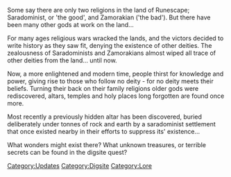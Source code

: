 {{Update|date=9 July 2003}}

Some say there are only two religions in the land of Runescape; Saradominist, or 'the good', and Zamorakian ('the bad').
But there have been many other gods at work on the land...

For many ages religious wars wracked the lands, and the victors decided to write history as they saw fit, denying the existence of other deities. The zealousness of Saradominists and Zamorakians almost wiped all trace of other deities from the land... until now.

Now, a more enlightened and modern time, people thirst for knowledge and power, giving rise to those who follow no deity - for no deity meets their beliefs. Turning their back on their family religions older gods were rediscovered, altars, temples and holy places long forgotten are found once more.

Most recently a previously hidden altar has been discovered, buried deliberately under tonnes of rock and earth by a saradominist settlement that once existed nearby in their efforts to suppress its' existence...

What wonders might exist there? What unknown treasures, or terrible secrets can be found in the digsite quest?
[[Category:Updates]]
[[Category:Digsite]]
[[Category:Lore]]
